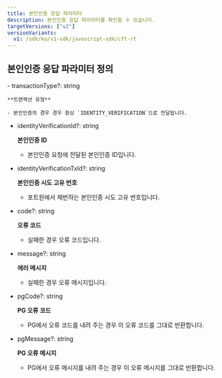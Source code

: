 ```yaml
---
title: 본인인증 응답 파라미터
description: 본인인증 응답 파라미터를 확인할 수 있습니다.
targetVersions: ["v2"]
versionVariants:
  v1: /sdk/ko/v1-sdk/javascript-sdk/cft-rt
---
```



## 본인인증 응답 파라미터 정의

<Parameter flatten heading={3}>
  - transactionType?: string

    **트랜잭션 유형**

    - 본인인증의 경우 경우 항상 `IDENTITY_VERIFICATION`으로 전달됩니다.

  - identityVerificationId?: string

    **본인인증 ID**

    - 본인인증 요청에 전달된 본인인증 ID입니다.

  - identityVerificationTxId?: string

    **본인인증 시도 고유 번호**

    - 포트원에서 채번하는 본인인증 시도 고유 번호입니다.

  - code?: string

    **오류 코드**

    - 실패한 경우 오류 코드입니다.

  - message?: string

    **에러 메시지**

    - 실패한 경우 오류 메시지입니다.

  - pgCode?: string

    **PG 오류 코드**

    - PG에서 오류 코드를 내려 주는 경우 이 오류 코드를 그대로 반환합니다.

  - pgMessage?: string

    **PG 오류 메시지**

    - PG에서 오류 메시지를 내려 주는 경우 이 오류 메시지를 그대로 반환합니다.
</Parameter>
